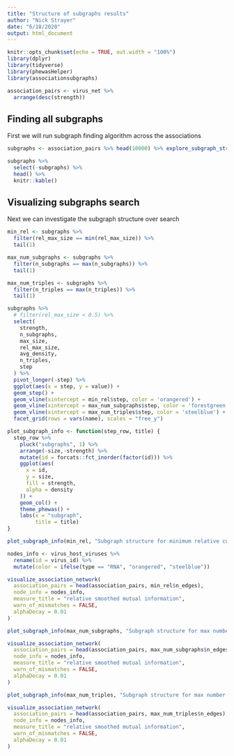 ```yaml
---
title: "Structure of subgraphs results"
author: "Nick Strayer"
date: "6/18/2020"
output: html_document
---
```


```r
knitr::opts_chunk$set(echo = TRUE, out.width = "100%")
library(dplyr)
library(tidyverse)
library(phewasHelper)
library(associationsubgraphs)

association_pairs <- virus_net %>% 
  arrange(desc(strength))
```


## Finding all subgraphs

First we will run subgraph finding algorithm across the associations

```r

subgraphs <- association_pairs %>% head(10000) %>% explore_subgraph_structure()

subgraphs %>% 
  select(-subgraphs) %>% 
  head() %>% 
  knitr::kable()
```

## Visualizing subgraphs search

Next we can investigate the subgraph structure over search

```r

min_rel <- subgraphs %>%
  filter(rel_max_size == min(rel_max_size)) %>%
  tail(1)

max_num_subgraphs <- subgraphs %>%
  filter(n_subgraphs == max(n_subgraphs)) %>%
  tail(1)

max_num_triples <- subgraphs %>%
  filter(n_triples == max(n_triples)) %>%
  tail(1)

subgraphs %>%
  # filter(rel_max_size < 0.5) %>%
  select(
    strength,
    n_subgraphs,
    max_size,
    rel_max_size,
    avg_density,
    n_triples,
    step
  ) %>% 
  pivot_longer(-step) %>%
  ggplot(aes(x = step, y = value)) +
  geom_step() +
  geom_vline(xintercept = min_rel$step, color = 'orangered') +
  geom_vline(xintercept = max_num_subgraphs$step, color = 'forestgreen') +
  geom_vline(xintercept = max_num_triples$step, color = 'steelblue') +
  facet_grid(rows = vars(name), scales = "free_y")

```

```r
plot_subgraph_info <- function(step_row, title) {
  step_row %>%
    pluck("subgraphs", 1) %>%
    arrange(-size,-strength) %>%
    mutate(id = forcats::fct_inorder(factor(id))) %>%
    ggplot(aes(
      x = id,
      y = size,
      fill = strength,
      alpha = density
    )) +
    geom_col() +
    theme_phewas() +
    labs(x = "subgraph",
         title = title)
}

plot_subgraph_info(min_rel, "Subgraph structure for minimum relative cut")

nodes_info <- virus_host_viruses %>% 
  rename(id = virus_id) %>% 
  mutate(color = ifelse(type == "RNA", "orangered", "steelblue"))

visualize_association_network(
  association_pairs = head(association_pairs, min_rel$n_edges),
  node_info = nodes_info,
  measure_title = "relative smoothed mutual information",
  warn_of_mismatches = FALSE,
  alphaDecay = 0.01
)
```

```r
plot_subgraph_info(max_num_subgraphs, "Subgraph structure for max number of subgraphs")

visualize_association_network(
  association_pairs = head(association_pairs, max_num_subgraphs$n_edges),
  node_info = nodes_info,
  measure_title = "relative smoothed mutual information",
  warn_of_mismatches = FALSE,
  alphaDecay = 0.01
)
```


```r
plot_subgraph_info(max_num_triples, "Subgraph structure for max number of subgraphs larger than 2 nodes")

visualize_association_network(
  association_pairs = head(association_pairs, max_num_triples$n_edges),
  node_info = nodes_info,
  measure_title = "relative smoothed mutual information",
  warn_of_mismatches = FALSE,
  alphaDecay = 0.01
)
```

